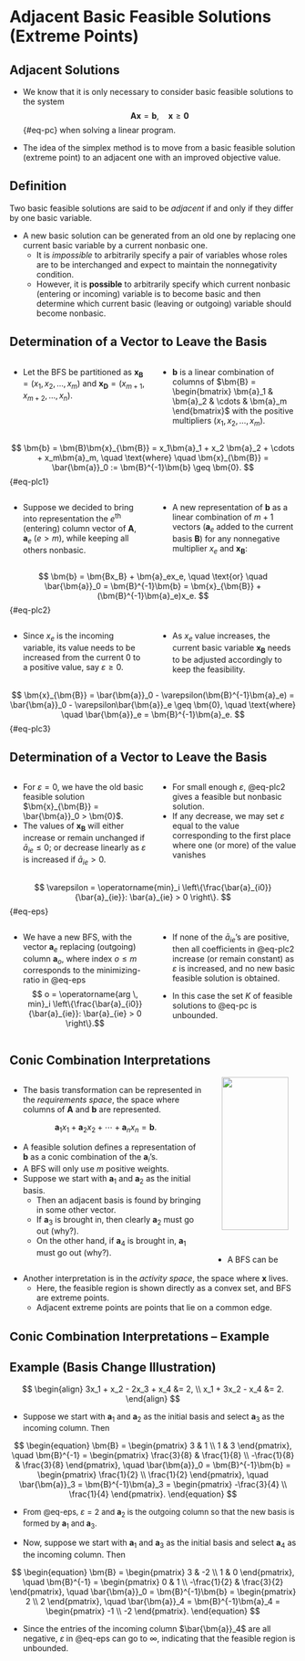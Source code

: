 # Adjacent Basic Feasible Solutions (Extreme Points)

## Adjacent Solutions {.smaller}

* We know that it is only necessary to consider basic feasible solutions to the
system
$$ \bm{Ax} = \bm{b}, \quad \bm{x} \geq \bm{0} $$ {#eq-pc}
when solving a linear program.

* The idea of the simplex method is to move from a basic feasible solution
(extreme point) to an adjacent one with an improved objective value.

::: {.callout-tip icon=false}
## Definition
Two basic feasible solutions are said to be _adjacent_ if and only if they
differ by one basic variable.
:::

* A new basic solution can be generated from an old one by replacing one current
basic variable by a current nonbasic one.
  - It is _impossible_ to arbitrarily specify a pair of variables whose roles
    are to be interchanged and expect to maintain the nonnegativity condition.
  - However, it is __possible__ to arbitrarily specify which current nonbasic
    (entering or incoming) variable is to become basic and then determine which
    current basic (leaving or outgoing) variable should become nonbasic.


## Determination of a Vector to Leave the Basis {.smaller}

:::: {.columns}

::: {.column width="50%"}
* Let the BFS be partitioned as $\bm{x}_{\bm{B}} = (x_1, x_2, \ldots, x_m)$ and
$\bm{x}_{\bm{D}} = (x_{m+1}, x_{m+2}, \ldots, x_n)$.
:::

::: {.column width="50%"}
* $\bm{b}$ is a linear combination of columns of $\bm{B} =
\begin{bmatrix} \bm{a}_1 & \bm{a}_2 & \cdots & \bm{a}_m \end{bmatrix}$ with the
positive multipliers $(x_1, x_2, \ldots, x_m)$.
:::

::::

$$ \bm{b} = \bm{B}\bm{x}_{\bm{B}} = x_1\bm{a}_1 + x_2 \bm{a}_2 + \cdots +
x_m\bm{a}_m, \quad \text{where} \quad \bm{x}_{\bm{B}} = \bar{\bm{a}}_0 :=
\bm{B}^{-1}\bm{b} \geq \bm{0}. $$ {#eq-plc1}

:::: {.columns}

::: {.column width="50%"}
* Suppose we decided to bring into representation the $e^{\text{th}}$ (entering)
column vector of $\bm{A}$, $\bm{a}_e$ ($e > m$), while keeping all others
nonbasic.
:::

::: {.column width="50%"}
* A new representation of $\bm{b}$ as a linear combination of $m+1$ vectors
($\bm{a}_e$ added to the current basis $\bm{B}$) for any nonnegative multiplier
$x_e$ and $\bm{x}_{\bm{B}}$:
:::

::::

$$ \bm{b} = \bm{Bx_B} + \bm{a}_ex_e, \quad \text{or} \quad \bar{\bm{a}}_0 =
\bm{B}^{-1}\bm{b} = \bm{x}_{\bm{B}} + (\bm{B}^{-1}\bm{a}_e)x_e. $$ {#eq-plc2}

:::: {.columns}

::: {.column width="50%"}
* Since $x_e$ is the incoming variable, its value needs to be increased from the
current $0$ to a positive value, say $\varepsilon \geq 0$.
:::

::: {.column width="50%"}
* As $x_e$ value increases, the current basic variable $\bm{x}_{\bm{B}}$ needs
to be adjusted accordingly to keep the feasibility.
:::

::::

$$
\bm{x}_{\bm{B}} = \bar{\bm{a}}_0 - \varepsilon(\bm{B}^{-1}\bm{a}_e) =
\bar{\bm{a}}_0 - \varepsilon\bar{\bm{a}}_e \geq \bm{0}, \quad \text{where} \quad
\bar{\bm{a}}_e = \bm{B}^{-1}\bm{a}_e.
$$ {#eq-plc3}


## Determination of a Vector to Leave the Basis {.smaller}

:::: {.columns}

::: {.column width="50%"}
* For $\varepsilon = 0$, we have the old basic feasible solution
$\bm{x}_{\bm{B}} = \bar{\bm{a}}_0 > \bm{0}$.
* The values of $\bm{x}_{\bm{B}}$ will either increase or remain unchanged if
$\bar{a}_{ie} \leq 0$; or decrease linearly as $\varepsilon$ is increased if
$\bar{a}_{ie} > 0$.
:::

::: {.column width="50%"}
* For small enough $\varepsilon$, @eq-plc2 gives a feasible but nonbasic
solution.
* If any decrease, we may set $\varepsilon$ equal to the value corresponding to
the first place where one (or more) of the value vanishes
:::

::::

$$ \varepsilon = \operatorname{min}_i \left\{\frac{\bar{a}_{i0}}{\bar{a}_{ie}}:
\bar{a}_{ie} > 0 \right\}. $$ {#eq-eps}

:::: {.columns}

::: {.column width="50%"}
* We have a new BFS, with the vector $\bm{a}_e$ replacing (outgoing) column
$\bm{a}_o$, where index $o \leq m$ corresponds to the minimizing-ratio in
@eq-eps
$$ o = \operatorname{arg \, min}_i \left\{\frac{\bar{a}_{i0}}{\bar{a}_{ie}}:
\bar{a}_{ie} > 0 \right\}.$$

:::

::: {.column width="50%"}
* If none of the $\bar{a}_{ie}$'s are positive, then all coefficients in
@eq-plc2 increase (or remain constant) as $\varepsilon$ is increased, and no new
basic feasible solution is obtained.

* In this case the set $K$ of feasible solutions to @eq-pc is unbounded.
:::

::::


## Conic Combination Interpretations {.smaller}

:::: {.columns}

::: {.column width="70%"}
* The basis transformation can be represented in the _requirements space_, the
space where columns of $\bm{A}$ and $\bm{b}$ are represented.

$$ \bm{a}_1x_1 + \bm{a}_2x_2 + \cdots + \bm{a}_nx_n = \bm{b}. $$

* A feasible solution defines a representation of $\bm{b}$ as a conic
combination of the $\bm{a}_i$'s.
* A BFS will only use $m$ positive weights.
* Suppose we start with $\bm{a}_1$ and $\bm{a}_2$ as the initial basis.
  - Then an adjacent basis is found by bringing in some other vector.
  - If $\bm{a}_3$ is brought in, then clearly $\bm{a}_2$ must go out (why?).
  - On the other hand, if $\bm{a}_4$ is brought in, $\bm{a}_1$ must go out
    (why?).
:::

::: {.column width="30%"}
<center>
<img src="contents/assets/fig3_2_left.png" width="90%" /img>
</center>

::: {.callout-note appearance="minimal"}
* A BFS can be constructed with positive weights on $\bm{a}_1$ and $\bm{a}_2$
because $\bm{b}$ lies between them.
* A BFS cannot be constructed with positive weights on $\bm{a}_1$ and
$\bm{a}_4$.
:::

:::

::::

* Another interpretation is in the _activity space_, the space where $\bm{x}$
lives.
  - Here, the feasible region is shown directly as a convex set, and BFS are
    extreme points.
  - Adjacent extreme points are points that lie on a common edge.


## <span style="font-size:99%">Conic Combination Interpretations &ndash; Example</span> {.smaller}

::: {.callout-note icon=false}
## Example (Basis Change Illustration)
$$
\begin{align}
3x_1 + x_2 - 2x_3 + x_4 &= 2, \\
x_1 + 3x_2 - x_4 &= 2.
\end{align}
$$
:::


* <span style="font-size:98%">Suppose we start with $\bm{a}_1$ and $\bm{a}_2$ as the initial basis and
select $\bm{a}_3$ as the incoming column. Then </span>

$$
\begin{equation}
\bm{B} = \begin{pmatrix} 3 & 1 \\ 1 & 3 \end{pmatrix}, \quad \bm{B}^{-1} =
\begin{pmatrix} \frac{3}{8} & \frac{1}{8} \\ -\frac{1}{8} & \frac{3}{8}
\end{pmatrix}, \quad \bar{\bm{a}}_0 = \bm{B}^{-1}\bm{b} = \begin{pmatrix}
\frac{1}{2} \\ \frac{1}{2} \end{pmatrix}, \quad \bar{\bm{a}}_3 =
\bm{B}^{-1}\bm{a}_3 = \begin{pmatrix} -\frac{3}{4} \\ \frac{1}{4}
\end{pmatrix}.
\end{equation}
$$

* <span style="font-size:95%">From @eq-eps, $\varepsilon = 2$ and $\bm{a}_2$ is the outgoing column so that
the new basis is formed by $\bm{a}_1$ and $\bm{a}_3$. </span>

* Now, suppose we start with $\bm{a}_1$ and $\bm{a}_3$ as the initial basis and
select $\bm{a}_4$ as the incoming column. Then

$$
\begin{equation}
\bm{B} = \begin{pmatrix} 3 & -2 \\ 1 & 0 \end{pmatrix}, \quad \bm{B}^{-1} =
\begin{pmatrix} 0 & 1 \\ -\frac{1}{2} & \frac{3}{2}
\end{pmatrix}, \quad \bar{\bm{a}}_0 = \bm{B}^{-1}\bm{b} = \begin{pmatrix}
2 \\ 2 \end{pmatrix}, \quad \bar{\bm{a}}_4 =
\bm{B}^{-1}\bm{a}_4 = \begin{pmatrix} -1 \\ -2
\end{pmatrix}.
\end{equation}
$$

* Since the entries of the incoming column $\bar{\bm{a}}_4$ are all negative,
$\varepsilon$ in @eq-eps can go to $\infty$, indicating that the feasible region
is unbounded.
